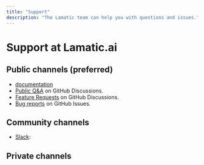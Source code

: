 ---
title: "Support"
description: "The Lamatic team can help you with questions and issues."
---

# Support at Lamatic.ai

## Public channels (preferred)

- [documentation](/docs)
- [Public Q&A](/gh-support) on GitHub Discussions.
- [Feature Requests](/ideas) on GitHub Discussions.
- [Bug reports](/issues) on GitHub Issues.

## Community channels

- [Slack](/slack):

## Private channels
